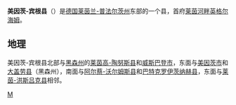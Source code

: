 {{noteTA|G1=德国地名|G2=Landkreis|G3=单位}}
{{德国县级行政单位
| 县徽图 = Image:DEU Landkreis Mainz-Bingen COA.svg
| 在德国内的位置图 = Image:Lage des Landkreises Mainz-Bingen in Deutschland.png
| 所属联邦州 = 莱茵兰-普法尔茨州
| 所属行政区 = 
| 首府 = 莱茵河畔英格尔海姆
| 面积 = 605.85
| 人口 = 211,417
| 统计时间 = 2019年12月31日
| 人口密度 = 350
| 汽车牌号 = MZ
| 下设城镇 = 6个市、60个镇
| 政府地址 = Georg-Rückert-Straße 11<br />55218 Ingelheim am Rhein
| 政府网站 = www.mainz-bingen.de
| 在州内的位置图 = Image:Rhineland p mz.png
|}}

'''美因茨-宾根县'''（{{lang-de|Landkreis Mainz-Bingen}}）是[[德国|德国]][[莱茵兰-普法尔茨州|莱茵兰-普法尔茨州]]东部的一个县，首府[[莱茵河畔英格尔海姆|莱茵河畔英格尔海姆]]。

== 地理 ==
美因茨-宾根县北部与[[黑森州|黑森州]]的[[莱茵高-陶努斯县|莱茵高-陶努斯县]]和[[威斯巴登|威斯巴登市]]，东面与[[美因茨|美因茨市]]和[[大盖劳县|大盖劳县]]（黑森州），南面与[[阿尔蔡-沃尔姆斯县|阿尔蔡-沃尔姆斯县]]和[[巴特克罗伊茨纳赫县|巴特克罗伊茨纳赫县]]，东面与[[莱茵-洪斯吕克县|莱茵-洪斯吕克县]]相邻。

{{莱茵兰-普法尔茨州行政区划}}
{{Authority control}}

[[Category:莱茵兰-普法尔茨州的县|M]]